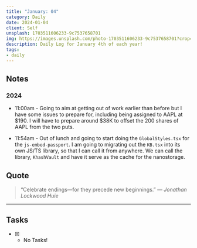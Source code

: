 ```yaml
---
title: "January: 04"
category: Daily
date: 2024-01-04
client: Self
unsplash: 1703511606233-9c7537658701
img: https://images.unsplash.com/photo-1703511606233-9c7537658701?crop=entropy&cs=srgb&fm=jpg&ixid=MnwzNjM5Nzd8MHwxfHJhbmRvbXx8fHx8fHx8fDE2ODE3NDg2ODY&ixlib=rb-4.0.3&q=85
description: Daily Log for January 4th of each year!
tags:
- daily
---
```


## Notes

### 2024

- 11:00am - Going to aim at getting out of work earlier than before but I have some issues to prepare for, including being assigned to AAPL at $190.
    I will have to prepare around $38K to offset the 200 shares of AAPL from the two puts.

- 11:54am - Out of lunch and going to start doing the `GlobalStyles.tsx` for the `js-embed-passport`.
    I am going to migrating out the `KB.tsx` into its own JS/TS library, so that I can call it from anywhere.
    We can call the library, `KhashVault` and have it serve as the cache for the nanostorage.


## Quote

>  “Celebrate endings—for they precede new beginnings.” 
>  — <cite>Jonathan Lockwood Huie</cite>

---

## Tasks

- [X] - No Tasks!